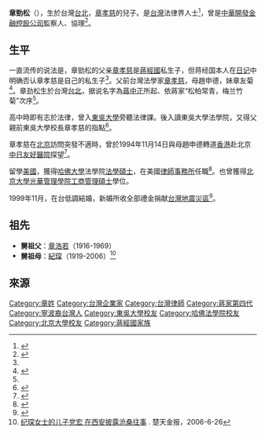 {{Infobox_officeholder
|name=章勁松
|别名=
|image name=
|width=220px
|now=台灣法律界人士
|period=
|sex=男
|Native place=
|date of birth={{birth date and age|1972|3|16}}
|date of death=
|place of birth={{ROC}}[[臺北市|臺北市]]
|party={{Nonp}}
|nationality={{ROC}}
|place of death=
|resting_place =
|religion = [[新教|新教]]
|spouse=
|children=2女
|parents=[[章孝慈|章孝慈]]（父）<br>趙申德（母）
|relatives= [[章亞若|章亞若]]（祖母）<br>[[蔣孝嚴|蔣孝嚴]]（伯父）<br>章友菊（妹）<br>[[蔣蕙蘭|蔣蕙蘭]]<br>[[蔣萬安|蔣萬安]]（堂弟）
|educate=
* [[東吳大學_(台灣)|東吳大學]]法律系畢業
* [[哈佛大學|哈佛大學]]法學院法學碩士畢業
* [[北京大學|北京大學]][[光華管理學院|光華管理學院]][[工商管理碩士|工商管理碩士]]畢業}}
'''章勁松'''（{{bd|1972年|3月16日|||}}），生於台灣[[台北|台北]]，[[章孝慈|章孝慈]]的兒子。是[[台灣|台灣]]法律界人士<ref name="Chang">{{cite web |url=http://news.ifeng.com/history/special/jiangyusong/200911/1130_8825_1457071_1.shtml |title=辉煌家族风云流散：蒋介石子孙后代今安在 |publisher=鳳凰網歷史綜合 |time=2009年11月30日 23:48 |access-date=2015年2月2日 |archive-date=2018年3月22日 |archive-url=https://web.archive.org/web/20180322101522/http://news.ifeng.com/history/special/jiangyusong/200911/1130_8825_1457071_1.shtml |dead-url=no }}</ref>，曾是[[中華開發金融控股公司|中華開發金融控股公司]]監察人、協理<ref>{{cite web |url=http://www.corpasia.net/taiwan/2883/irwebsite_c/index.php?secmod=announcements&mod=announcedetail&id=103 |title=重大公告 |publisher=中華開發金控 |time=2012-01-04 |access-date=2015-02-02 |archive-url=https://web.archive.org/web/20150402103457/http://www.corpasia.net/taiwan/2883/irwebsite_c/index.php?secmod=announcements&mod=announcedetail&id=103 |archive-date=2015-04-02 |dead-url=yes }}</ref>。

==生平==
一直流传的说法是，章勁松的父亲[[章孝慈|章孝慈]]是[[蔣經國|蔣經國]]私生子，但蒋经国本人在[[蒋经国日记|日记]]中明确否认章孝慈是自己的私生子<ref name="Chang"/>。父前台灣法學家[[章孝慈|章孝慈]]，母趙申德，妹章友菊<ref name="family">{{cite web |url=http://news.xinhuanet.com/tw/2011-01/13/c_12976860_2.htm |title=蒋家第四代章友菊：不觉得自己是蒋家人 |publisher=新華網 |date=2011年1月13日 |access-date=2015年2月2日 |archive-date=2017年4月21日 |archive-url=https://web.archive.org/web/20170421152343/http://news.xinhuanet.com/tw/2011-01/13/c_12976860_2.htm |dead-url=no }}</ref>。章劲松生於台灣[[台北|台北]]，据说名字為[[蔣中正|蔣中正]]所起、依蔣家“松柏常青，梅兰竹菊”次序<ref name="family"/>。

高中時即有志於法律，曾入[[東吳大學_(臺灣)|東吳大學]]旁聽法律課。後入讀東吳大學法學院，又得父親前東吳大學校長章孝慈的指點<ref>{{cite web |url=http://www.scu.edu.tw/alumni/scunews/183-31.htm |title=法學院千禧溫馨盛會 東吳法學精神跨世紀 |publisher=東吳大學 |access-date=2015-02-02 |archive-date=2015-09-24 |archive-url=https://web.archive.org/web/20150924095609/http://www.scu.edu.tw/alumni/scunews/183-31.htm |dead-url=no }}</ref>。

章孝慈在[[北京|北京]]訪問突發不適時，曾於1994年11月14日與母趙申德轉道[[香港|香港]]赴北京[[中日友好醫院|中日友好醫院]]探望<ref>{{cite book|volume=第50章：蔣家第四代（7） |title=《蔣介石一家從溪口、南京到台北》|author=劉艷宇 |year=2007-04-01 |isbn=9787507511826 |publisher=華文出版社}}</ref>。

留學[[美國|美國]]，獲得[[哈佛大學|哈佛大學]]法學院[[法學碩士|法學碩士]]，在美國[[律師事務所|律師事務所]]任職<ref>{{cite web |url=http://www.appledaily.com.tw/appledaily/article/headline/20030711/179595/ |title=第四代忙結婚忙生女 |publisher=蘋果日報 |time=2003年07月11日 |access-date=2015年2月2日 |archive-date=2017年4月13日 |archive-url=https://web.archive.org/web/20170413193217/http://www.appledaily.com.tw/appledaily/article/headline/20030711/179595/ |dead-url=no }}</ref>。也曾獲得[[北京大學|北京大學]][[光華管理學院|光華管理學院]][[工商管理碩士|工商管理碩士]]學位。

1999年11月，在台低調結婚，新婚所收全部禮金捐献[[921大地震|台灣地震災區]]<ref>{{cite web |url=http://news.cts.com.tw/cts/general/199911/199911020034455.html |title=章孝慈的兒子章勁松低調成婚 |publisher=華視新聞 |time=1999/11/02 19:00 |access-date=2015-02-02 |archive-date=2019-05-02 |archive-url=https://web.archive.org/web/20190502210703/https://news.cts.com.tw/cts/general/199911/199911020034455.html |dead-url=no }}</ref>。

==祖先==
{{Ahnentafel top}}<center>
{{ahnentafel-compact5
|boxstyle_1=background-color: #aaf;
|boxstyle_2=background-color: #bbf;
|boxstyle_3=background-color: #ccf;
|boxstyle_4=background-color: #ddf;
|boxstyle_5=background-color: #eef;
|1='''章勁松'''
|2='''父：'''[[章孝慈|章孝慈]]（1942－1996）
|3='''母：'''[[趙申德|趙申德]]
|4='''祖父：'''[[蔣經國|蔣經國]]（1910－1988）
|5='''祖母：'''[[章亞若|章亞若]]（1913－1942）
|6=
|7=
|8='''曾祖父：'''[[蔣中正|蔣中正]]（1887－1975）
|9='''曾祖母：'''[[毛福梅|毛福梅]]（1882－1939）
|10='''外曾祖父：'''[[章貢濤|章貢濤]]
|11='''外曾祖母：'''[[周錦華|周錦華]]
|12=
|13=
|14=
|15=
|16='''高祖父：'''[[蔣肇聰|蔣肇聰]]（1842－1895）
|17='''高祖母：'''[[王采玉|王采玉]]（1864－1921）
|18='''外高祖父：'''[[毛鼎和|毛鼎和]]
|19='''外高祖母：'''毛王氏
|20='''外高祖父：'''[[章伯昌|章伯昌]]
|21='''外高祖母：'''章陶氏
|22=
|23=
|24=
|25=
|26=
|27=
|28=
|29=
|30=
|31=
}}</center>
*'''舅祖父'''：[[章浩若|章浩若]]（1916-1969）
*'''舅祖母'''：[[紀琛|紀琛]]（1919-2006）<ref name="楚天金报">[http://news.sina.com.cn/c/2006-06-26/06559297308s.shtml 纪琛女士的儿子党宏 在西安披露沧桑往事] {{Wayback|url=http://news.sina.com.cn/c/2006-06-26/06559297308s.shtml |date=20170305004608 }}. 楚天金报，2006-6-26</ref>
{{ahnentafel bottom}}

==來源==
{{reflist}}

{{蔣中正家族}}
{{DEFAULTSORT:Z}}
[[Category:章姓|Category:章姓]]
[[Category:台灣企業家|Category:台灣企業家]]
[[Category:台灣律師|Category:台灣律師]]
[[Category:蔣家第四代|Category:蔣家第四代]]
[[Category:寧波裔台灣人|Category:寧波裔台灣人]]
[[Category:東吳大學校友|Category:東吳大學校友]]
[[Category:哈佛法學院校友|Category:哈佛法學院校友]]
[[Category:北京大學校友|Category:北京大學校友]]
[[Category:蔣經國家族|Category:蔣經國家族]]